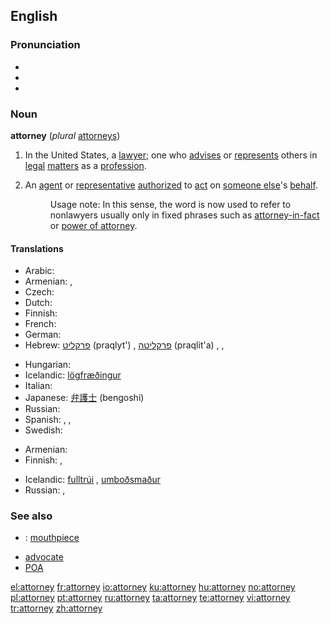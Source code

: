==English==

===Pronunciation===
* {{SAMPA|/@"t3`nI/}}
* {{audio|En-us-attorney.ogg|Audio (US)}}
* {{rhymes|ɜː(r)ni}}

===Noun===
'''attorney''' (''plural'' [[attorneys]])

# {{legal}} In the United States, a [[lawyer]]; one who [[advise]]s or [[represent]]s others in [[legal]] [[matter]]s as a [[profession]].
# An [[agent]] or [[representative]] [[authorize]]d to [[act]] on [[someone else]]'s [[behalf]].
#: Usage note:  In this sense, the word is now used to refer to nonlawyers usually only in fixed phrases such as [[attorney-in-fact]] or [[power of attorney]].

====Translations====
{{trans-top|lawyer}}
* Arabic: {{Arab|[[محام|محامٍ]]}} {{IPAchar|(muħāmin)}} {{m}}
* Armenian: {{t|hy|փաստաբան|tr=p’astaban|sc=Armn}},  {{t|hy|իրավաբան|tr=iravaban|sc=Armn}}
* Czech: {{t-|cs|advokát|m}}
* Dutch: {{t+|nl|advocaat|m|f}}
* Finnish: {{t+|fi|asianajaja}}
* French: {{t+|fr|avocat|m}}
* German: {{t+|de|Rechtsanwalt|m}}
* Hebrew: [[פרקליט]] (praqlyt') {{m}}, [[פרקליטה]] (praqlit'a) {{f}}, {{t+|he|עורך דין|m|alt=עֹרֵךְ דִּין|tr=orekh din|sc=Hebr}}, {{t|he|עורכת דין|f|alt=עֹרֶכֶת דִּין|tr=orekhet din|sc=Hebr}}
{{trans-mid}}
* Hungarian: {{t+|hu|ügyész}}
* Icelandic: [[lögfræðingur]] {{m}}
* Italian: {{t+|it|avvocato}}
* Japanese: [[弁護士]] (bengoshi)
* Russian: {{t+|ru|адвокат|sc=Cyrl}}
* Spanish: {{t+|es|abogado|m}}, {{t-|es|abogada|f}}, {{t-|es|notario|m}}
* Swedish: {{t+|sv|advokat|c}}
{{trans-bottom}}

{{trans-top|agent/representative}}
* Armenian: {{t|hy|հավատարմատար|tr=havatarmatar|sc=Armn}}
* Finnish: {{t-|fi|oikeudenkäyntiasiamies}}, {{t-|fi|asiamies}}
{{trans-mid}}
* Icelandic: [[fulltrúi]] {{m}}, [[umboðsmaður]] {{m}}
* Russian: {{t+|ru|представитель|sc=Cyrl}}, {{t+|ru|поверенный|sc=Cyrl}}
{{trans-bottom}}

===See also===
* {{slang}}: [[mouthpiece]]
* [[advocate]]
* [[POA]]

[[el:attorney]]
[[fr:attorney]]
[[io:attorney]]
[[ku:attorney]]
[[hu:attorney]]
[[no:attorney]]
[[pl:attorney]]
[[pt:attorney]]
[[ru:attorney]]
[[ta:attorney]]
[[te:attorney]]
[[vi:attorney]]
[[tr:attorney]]
[[zh:attorney]]